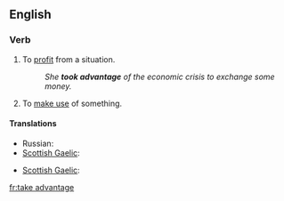 {{also|Appendix:Collocations of do, have, make, and take}}
==English==

===Verb===
{{infl|en|verb|inf=[[take]] [[advantage]]}}

# {{intransitive}} To [[profit]] from a situation.
#: ''She '''took advantage''' of the economic crisis to exchange some money.''
# To [[make use]] of something.

====Translations====
{{trans-top|profit from a situation}}
* Russian: {{t|ru|получать прибыль|sc=Cyrl}}
* [[Scottish Gaelic]]: {{t-|gd|gabh brath|xs=Scottish Gaelic}}
{{trans-mid}}
{{trans-bottom}}

{{trans-top|make use of something}}
* [[Scottish Gaelic]]: {{t-|gd|gabh brath|xs=Scottish Gaelic}}
{{trans-mid}}
{{trans-bottom}}


[[fr:take advantage]]
